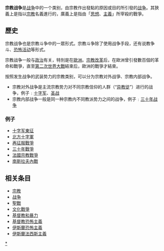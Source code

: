 {{多個問題|
{{expand|time=2014-08-09T08:51:30+00:00}}
{{unreferenced|time=2014-03-15T04:19:29+00:00}}
{{original research|time=2014-03-15T04:19:29+00:00}}
}}
'''宗教战争'''是[[战争|战争]]中的一个类别，由宗教作出發點的原因或目的所引發的[[战争|战争]]。其狹義上是指以[[宗教|宗教]]名義進行的，廣義上是指由「[[思想|思想]]、[[主義|主義]]」所宰殺的戰爭。

== 歷史 ==
宗教战争也是宗教斗争中的一眾形式。宗教斗争除了使用战争手段，还有说教争斗、[[恐怖活动|恐怖活动]]等形式。

宗教战争一般与[[政治|政治]]有关，特別是在[[歐洲|歐洲]]。[[宗教改革|宗教改革]]后，在歐洲曾引發數百個的革命和戰爭，直至[[第二次世界大戰|第二次世界大戰]]結束后，歐洲的戰爭才結束。

按照发生战争的武装势力的宗教类别，可以分为宗教对外战爭、宗教内部战争。
* 宗教对外战争是主流宗教势力对不同宗教信仰的人群（“[[异教徒|异教徒]]”）进行的战争，例子﹕[[十字军|十字军]]、[[圣战|圣战]]
* 宗教内部战争一般是同一种宗教内不同教派势力之间的战争，例子﹕[[三十年战争|三十年战争]]

=== 例子 ===
* [[十字军東征|十字军東征]]
* [[北方十字軍|北方十字軍]]
* [[收復失地運動|再征服戰爭]]
* [[三十年戰爭|三十年戰爭]]
* [[法國宗教戰爭|法國宗教戰爭]]
* [[南斯拉夫內戰|南斯拉夫內戰]]

== 相关条目 ==
* [[宗教|宗教]]
* [[战争|战争]]
* [[聖戰|聖戰]]
* [[文化戰爭|文化戰爭]]
* [[基督教和暴力|基督教和暴力]]
* [[基督教恐怖主義|基督教恐怖主義]]
* [[伊斯蘭恐怖主義|伊斯蘭恐怖主義]]
* [[伊斯蘭法西斯主義|伊斯蘭法西斯主義]]

[[Category:宗教战争|*]]